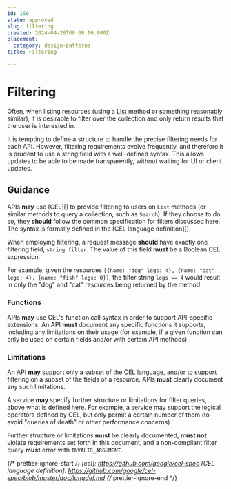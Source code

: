 ```yaml
---
id: 160
state: approved
slug: filtering
created: 2024-04-26T00:00:00.000Z
placement:
  category: design-patterns
title: Filtering

--- 
```


# Filtering

Often, when listing resources (using a [List](./list) method or something
reasonably similar), it is desirable to filter over the collection and only
return results that the user is interested in.

It is tempting to define a structure to handle the precise filtering needs for
each API. However, filtering requirements evolve frequently, and therefore it
is prudent to use a string field with a well-defined syntax. This allows
updates to be able to be made transparently, without waiting for UI or client
updates.

## Guidance

APIs <b class="text-green-700">may</b> use [CEL][] to provide filtering to users on `List` methods (or
similar methods to query a collection, such as `Search`). If they choose to do
so, they <b class="text-yellow-700">should</b> follow the common specification for filters discussed here.
The syntax is formally defined in the [CEL language definition][].

When employing filtering, a request message <b class="text-yellow-700">should</b> have exactly one
filtering field, `string filter`. The value of this field <b class="text-red-700">must</b> be a Boolean
CEL expression.

For example, given the resources
`[{name: "dog" legs: 4}, {name: "cat" legs: 4}, {name: "fish" legs: 0}]`, the
filter string `legs == 4` would result in only the "dog" and "cat" resources
being returned by the method.

### Functions

APIs <b class="text-green-700">may</b> use CEL's function call syntax in order to support API-specific
extensions. An API <b class="text-red-700">must</b> document any specific functions it supports,
including any limitations on their usage (for example, if a given function can
only be used on certain fields and/or with certain API methods).

### Limitations

An API <b class="text-green-700">may</b> support only a subset of the CEL language, and/or to support
filtering on a subset of the fields of a resource. APIs <b class="text-red-700">must</b> clearly
document any such limitations.

A service <b class="text-green-700">may</b> specify further structure or limitations for filter queries,
above what is defined here. For example, a service may support the logical
operators defined by CEL, but only permit a certain number of them (to avoid
"queries of death" or other performance concerns).

Further structure or limitations <b class="text-red-700">must</b> be clearly documented, <b class="text-red-700">must not</b>
violate requirements set forth in this document, and a non-compliant filter
query <b class="text-red-700">must</b> error with `INVALID_ARGUMENT`.

{/* prettier-ignore-start  */}
[cel]: https://github.com/google/cel-spec
[CEL language definition]: https://github.com/google/cel-spec/blob/master/doc/langdef.md
{/* prettier-ignore-end  */}
